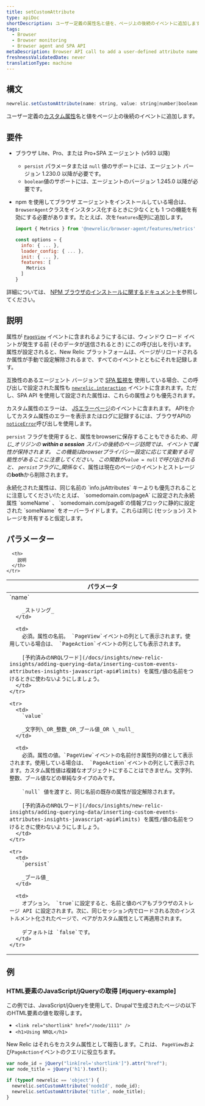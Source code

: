 ```yaml
---
title: setCustomAttribute
type: apiDoc
shortDescription: ユーザー定義の属性名と値を、ページ上の後続のイベントに追加します。
tags:
  - Browser
  - Browser monitoring
  - Browser agent and SPA API
metaDescription: Browser API call to add a user-defined attribute name and value to subsequent events on the page.
freshnessValidatedDate: never
translationType: machine
---
```


## 構文

```js
newrelic.setCustomAttribute(name: string, value: string|number|boolean|null[, persist: boolean])
```

ユーザー定義の[カスタム属性](/docs/data-apis/custom-data/custom-events/collect-custom-attributes/)名と値をページ上の後続のイベントに追加します。

## 要件

* ブラウザ Lite、Pro、または Pro+SPA エージェント (v593 以降)

  * `persist` パラメータまたは `null` 値のサポートには、エージェント バージョン 1.230.0 以降が必要です。
  * `boolean`値のサポートには、エージェントのバージョン 1.245.0 以降が必要です。

* npm を使用してブラウザ エージェントをインストールしている場合は、 `BrowserAgent`クラスをインスタンス化するときに少なくとも 1 つの機能を有効にする必要があります。たとえば、次を`features`配列に追加します。

  ```js
  import { Metrics } from '@newrelic/browser-agent/features/metrics'

  const options = {
    info: { ... },
    loader_config: { ... },
    init: { ... },
    features: [
      Metrics
    ]
  }
  ```

詳細については、 [NPM ブラウザのインストールに関するドキュメントを](https://www.npmjs.com/package/@newrelic/browser-agent#new-relic-browser-agent)参照してください。

## 説明

属性が [`PageView`](/docs/insights/explore-data/attributes/browser-default-attributes-insights#browser-attributes-table) イベントに含まれるようにするには、ウィンドウ ロード イベントが発生する前 (そのデータが送信されるとき) にこの呼び出しを行います。属性が設定されると、New Relic プラットフォームは、ページがリロードされるか属性が手動で設定解除されるまで、すべてのイベントとともにそれを記録します。

互換性のあるエージェント バージョンで [SPA 監視を](/docs/browser/single-page-app-monitoring/get-started/welcome-single-page-app-monitoring) 使用している場合、この呼び出しで設定された属性も [`newrelic.interaction`](/docs/browser/new-relic-browser/browser-agent-apis/browser-spa-api-newrelicinteraction) イベントに含まれます。ただし、SPA API を使用して設定された属性は、これらの属性よりも優先されます。

カスタム属性のエラーは、 [JSエラーページ](/docs/browser/new-relic-browser/browser-pro-features/javascript-errors-page-detect-analyze-errors)のイベントに含まれます。 APIを介してカスタム属性のエラーを表示またはログに記録するには、ブラウザAPIの[`noticeError`](/docs/browser/new-relic-browser/browser-agent-spa-api/newrelicnoticeerror-browser-agent-api)呼び出しを使用します。

`persist` フラグを使用すると、属性をbrowserに保存することもできるため、_同じ_オリジンの <DNT>**within a session**</DNT> スパンの後続のページ訪問では、イベントで属性が保持されます。 この機能はbrowserプライバシー設定に応じて変動する可能性があることに注意してください。 この関数が`value = null`で呼び出されると、 `persist`フラグに_関係なく_、属性は現在のページのイベントとストレージの<DNT>**both**</DNT>から削除されます。

<Callout variant="important">
  永続化された属性は、同じ名前の `info.jsAttributes` キーよりも優先されることに注意してください!たとえば、 `somedomain.com/pageA` に設定された永続属性 `someName` 、 `somedomain.com/pageB`の情報ブロックに静的に設定された `someName` をオーバーライドします。これらは同じ (セッション) ストレージを共有すると仮定します。
</Callout>

## パラメーター

<table>
  <thead>
    <tr>
      <th width="25%">
        パラメータ
      </th>

      <th>
        説明
      </th>
    </tr>
  </thead>

  <tbody>
    <tr>
      <td>
        `name`

        _ストリング_
      </td>

      <td>
        必須。属性の名前。 `PageView`イベントの列として表示されます。使用している場合は、 `PageAction`イベントの列としても表示されます。

        [予約済みのNRQLワード](/docs/insights/new-relic-insights/adding-querying-data/inserting-custom-events-attributes-insights-javascript-api#limits) を属性/値の名前をつけるときに使わないようにしましょう。
      </td>
    </tr>

    <tr>
      <td>
        `value`

        _文字列\_OR_整数_OR_ブール値_OR \_null_
      </td>

      <td>
        必須。属性の値。`PageView`イベントの名前付き属性列の値として表示されます。使用している場合は、 `PageAction`イベントの列として表示されます。カスタム属性値は複雑なオブジェクトにすることはできません。文字列、整数、ブール値などの単純なタイプのみです。

        `null` 値を渡すと、同じ名前の既存の属性が設定解除されます。

        [予約済みのNRQLワード](/docs/insights/new-relic-insights/adding-querying-data/inserting-custom-events-attributes-insights-javascript-api#limits) を属性/値の名前をつけるときに使わないようにしましょう。
      </td>
    </tr>

    <tr>
      <td>
        `persist`

        _ブール値_
      </td>

      <td>
        オプション。 `true`に設定すると、名前と値のペアもブラウザのストレージ API に設定されます。次に、同じセッション内でロードされる次のインストルメント化されたページで、ペアがカスタム属性として再適用されます。

        デフォルトは `false`です。
      </td>
    </tr>
  </tbody>
</table>

## 例

### HTML要素のJavaScript/jQueryの取得 [#jquery-example]

この例では、JavaScript/jQueryを使用して、Drupalで生成されたページの以下のHTML要素の値を取得します。

* `<link rel="shortlink" href="/node/1111" />`
* `<h1>Using NRQL</h1>`

New Relic はそれらをカスタム属性として報告します。これは、 `PageView`および`PageAction`イベントのクエリに役立ちます。

```js
var node_id = jQuery("link[rel='shortlink']").attr("href");
var node_title = jQuery('h1').text();

if (typeof newrelic == 'object') {
  newrelic.setCustomAttribute('nodeId', node_id);
  newrelic.setCustomAttribute('title', node_title);
}
```
